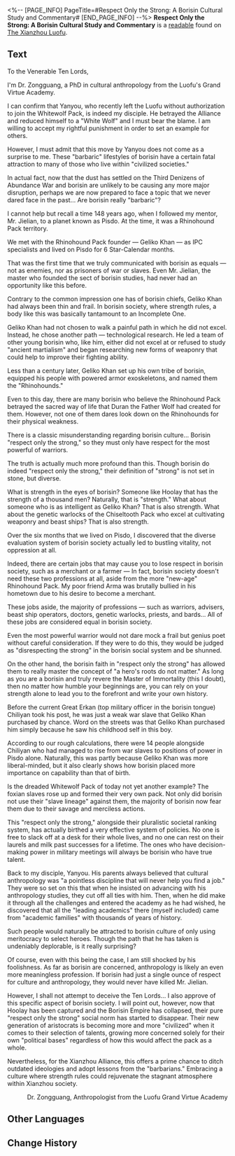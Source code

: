 <%-- [PAGE_INFO]
PageTitle=#Respect Only the Strong: A Borisin Cultural Study and Commentary#
[END_PAGE_INFO] --%>
{{Readable Infobox
|id           = 390
|partIds      = 190685
|title        = 
|image        = Item The Xianzhou Luofu Readable.png
|world        = The Xianzhou Luofu
|parts        = 1
|author       = <!--to be added-->
|description  = A proposal authored by the Luofu scholar Zongguang. What's strange about this is that it was not addressed to the Luofu's Six Charioteers.
|part1        = Respect Only the Strong: A Borisin Cultural Study and Commentary
|source1      = {{cx|Source missing}}
|characters   = 
|factions     = 
}}
'''Respect Only the Strong: A Borisin Cultural Study and Commentary''' is a [[readable]] found on [[The Xianzhou Luofu]].
<!--
==Location==
{{Map Embed|<map name>|<marker id>}}
-->
==Text==
To the Venerable Ten Lords,

I'm Dr. Zongguang, a PhD in cultural anthropology from the Luofu's Grand Virtue Academy.

I can confirm that Yanyou, who recently left the Luofu without authorization to join the Whitewolf Pack, is indeed my disciple. He betrayed the Alliance and reduced himself to a "White Wolf" and I must bear the blame. I am willing to accept my rightful punishment in order to set an example for others.

However, I must admit that this move by Yanyou does not come as a surprise to me. These "barbaric" lifestyles of borisin have a certain fatal attraction to many of those who live within "civilized societies."

In actual fact, now that the dust has settled on the Third Denizens of Abundance War and borisin are unlikely to be causing any more major disruption, perhaps we are now prepared to face a topic that we never dared face in the past... Are borisin really "barbaric"?

I cannot help but recall a time 148 years ago, when I followed my mentor, Mr. Jielian, to a planet known as Pisdo. At the time, it was a Rhinohound Pack territory.

We met with the Rhinohound Pack founder &mdash; Geliko Khan &mdash; as IPC specialists and lived on Pisdo for 6 Star-Calendar months.

That was the first time that we truly communicated with borisin as equals &mdash; not as enemies, nor as prisoners of war or slaves. Even Mr. Jielian, the master who founded the sect of borisin studies, had never had an opportunity like this before.

Contrary to the common impression one has of borisin chiefs, Geliko Khan had always been thin and frail. In borisin society, where strength rules, a body like this was basically tantamount to an Incomplete One.

Geliko Khan had not chosen to walk a painful path in which he did not excel. Instead, he chose another path &mdash; technological research. He led a team of other young borisin who, like him, either did not excel at or refused to study "ancient martialism" and began researching new forms of weaponry that could help to improve their fighting ability.

Less than a century later, Geliko Khan set up his own tribe of borisin, equipped his people with powered armor exoskeletons, and named them the "Rhinohounds."

Even to this day, there are many borisin who believe the Rhinohound Pack betrayed the sacred way of life that Duran the Father Wolf had created for them. However, not one of them dares look down on the Rhinohounds for their physical weakness.

There is a classic misunderstanding regarding borisin culture... Borisin "respect only the strong," so they must only have respect for the most powerful of warriors.

The truth is actually much more profound than this. Though borisin do indeed "respect only the strong," their definition of "strong" is not set in stone, but diverse.

What is strength in the eyes of borisin? Someone like Hoolay that has the strength of a thousand men? Naturally, that is "strength." What about someone who is as intelligent as Geliko Khan? That is also strength. What about the genetic warlocks of the Chiseltooth Pack who excel at cultivating weaponry and beast ships? That is also strength.

Over the six months that we lived on Pisdo, I discovered that the diverse evaluation system of borisin society actually led to bustling vitality, not oppression at all.

Indeed, there are certain jobs that may cause you to lose respect in borisin society, such as a merchant or a farmer &mdash; In fact, borisin society doesn't need these two professions at all, aside from the more "new-age" Rhinohound Pack. My poor friend Arma was brutally bullied in his hometown due to his desire to become a merchant.

These jobs aside, the majority of professions &mdash; such as warriors, advisers, beast ship operators, doctors, genetic warlocks, priests, and bards... All of these jobs are considered equal in borisin society.

Even the most powerful warrior would not dare mock a frail but genius poet without careful consideration. If they were to do this, they would be judged as "disrespecting the strong" in the borisin social system and be shunned.

On the other hand, the borisin faith in "respect only the strong" has allowed them to really master the concept of "a hero's roots do not matter." As long as you are a borisin and truly revere the Master of Immortality (this I doubt), then no matter how humble your beginnings are, you can rely on your strength alone to lead you to the forefront and write your own history.

Before the current Great Erkan (top military officer in the borisin tongue) Chiliyan took his post, he was just a weak war slave that Geliko Khan purchased by chance. Word on the streets was that Geliko Khan purchased him simply because he saw his childhood self in this boy.

According to our rough calculations, there were 14 people alongside Chiliyan who had managed to rise from war slaves to positions of power in Pisdo alone. Naturally, this was partly because Geliko Khan was more liberal-minded, but it also clearly shows how borisin placed more importance on capability than that of birth.

Is the dreaded Whitewolf Pack of today not yet another example? The foxian slaves rose up and formed their very own pack. Not only did borisin not use their "slave lineage" against them, the majority of borisin now fear them due to their savage and merciless actions.

This "respect only the strong," alongside their pluralistic societal ranking system, has actually birthed a very effective system of policies. No one is free to slack off at a desk for their whole lives, and no one can rest on their laurels and milk past successes for a lifetime. The ones who have decision-making power in military meetings will always be borisin who have true talent.

Back to my disciple, Yanyou. His parents always believed that cultural anthropology was "a pointless discipline that will never help you find a job." They were so set on this that when he insisted on advancing with his anthropology studies, they cut off all ties with him. Then, when he did make it through all the challenges and entered the academy as he had wished, he discovered that all the "leading academics" there (myself included) came from "academic families" with thousands of years of history.

Such people would naturally be attracted to borisin culture of only using meritocracy to select heroes. Though the path that he has taken is undeniably deplorable, is it really surprising?

Of course, even with this being the case, I am still shocked by his foolishness. As far as borisin are concerned, anthropology is likely an even more meaningless profession. If borisin had just a single ounce of respect for culture and anthropology, they would never have killed Mr. Jielian.

However, I shall not attempt to deceive the Ten Lords... I also approve of this specific aspect of borisin society. I will point out, however, now that Hoolay has been captured and the Borisin Empire has collapsed, their pure "respect only the strong" social norm has started to disappear. Their new generation of aristocrats is becoming more and more "civilized" when it comes to their selection of talents, growing more concerned solely for their own "political bases" regardless of how this would affect the pack as a whole.

Nevertheless, for the Xianzhou Alliance, this offers a prime chance to ditch outdated ideologies and adopt lessons from the "barbarians." Embracing a culture where strength rules could rejuvenate the stagnant atmosphere within Xianzhou society.

<div align="right">Dr. Zongguang, Anthropologist from the Luofu Grand Virtue Academy</div>



<!--
==Trivia==
* 
-->
==Other Languages==
{{Other Languages
|en   = Respect Only the Strong: A Borisin Cultural Study and Commentary
|zhs  = 以强为尊：步离文化考察与辩白
|zht  = 以強為尊：步離文化考察與辯白
|ja   = 強きを尊ぶ：歩離文化の考察と弁明
|ko   = 강자존: 보리인 문화에 대한 고찰과 해명
|es   = Solo los más fuertes merecen respeto: estudio y observaciones de la cultura de los borisin.
|fr   = Seuls les forts méritent le respect&nbsp;: étude et commentaire de la culture borissienne
|ru   = Уважение к силе: исследование и апология культуры борисинцев
|th   = สยบต่อผู้แข็งแกร่ง: การสำรวจและวิจารณ์เกี่ยวกับวัฒนธรรม Borisin
|vi   = Tôn Trọng Kẻ Mạnh: Khảo Sát Và Phân Biệt Nền Văn Hóa Boris
|de   = Nur die Starken verdienen Respekt: Eine Borisin-Kulturstudie und dazugehöriger Kommentar
|id   = Menghormati yang Kuat: Penelitian Budaya Borisin dan Penjelasannya
|pt   = Respeitar Apenas os Fortes: Um Estudo Cultural Borisin Comentado
}}

==Change History==
{{Change History|2.4}}